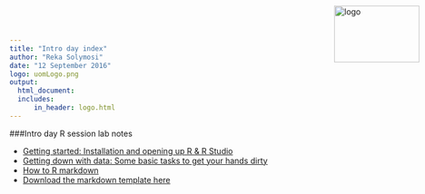 ```yaml
---
title: "Intro day index"
author: "Reka Solymosi"
date: "12 September 2016"
logo: uomLogo.png
output:
  html_document:
  includes:
      in_header: logo.html
---
```

<img src="uomLogo.png" alt="logo" height="100" width="150" style="position:absolute;top:10px;right:10px;" />

###Intro day R session lab notes

- [Getting started: Installation and opening up R & R Studio](https://rawgit.com/maczokni/R-for-Criminologists/master/Intro_day.html)
- [Getting down with data: Some basic tasks to get your hands dirty](https://rawgit.com/maczokni/R-for-Criminologists/master/Intro_day_2.html)
- [How to R markdown](https://rawgit.com/maczokni/R-for-Criminologists/master/Intro_day_howToRMkd.html)
- [Download the markdown template here](https://www.dropbox.com/s/f4jp6arzs16np2a/HomeworkTemplate.Rmd?dl=1)
